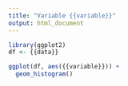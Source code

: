 ```yaml
---
title: "Variable {{variable}}"
output: html_document
---
```


```r
library(ggplot2)
df <- {{data}}

ggplot(df, aes({{variable}})) + 
  geom_histogram()
```
